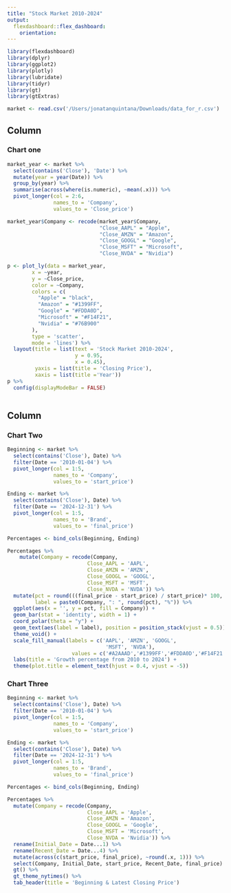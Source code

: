 ```yaml
---
title: "Stock Market 2010-2024"
output: 
  flexdashboard::flex_dashboard:
    orientation: 
---
```


```r
library(flexdashboard)
library(dplyr)
library(ggplot2)
library(plotly)
library(lubridate)
library(tidyr)
library(gt)
library(gtExtras)
```

```r
market <- read.csv('/Users/jonatanquintana/Downloads/data_for_r.csv')
```

Column {data-width=550}
--------------------------------------------------

### Chart one
```r
market_year <- market %>% 
  select(contains('Close'), 'Date') %>% 
  mutate(year = year(Date)) %>% 
  group_by(year) %>% 
  summarise(across(where(is.numeric), ~mean(.x))) %>% 
  pivot_longer(col = 2:6,
               names_to = 'Company',
               values_to = 'Close_price') 

market_year$Company <- recode(market_year$Company,
                              "Close_AAPL" = "Apple",
                              "Close_AMZN" = "Amazon",
                              "Close_GOOGL" = "Google",
                              "Close_MSFT" = "Microsoft",
                              "Close_NVDA" = "Nvidia")

p <- plot_ly(data = market_year,
        x = ~year,
        y = ~Close_price,
        color = ~Company,
        colors = c(
          "Apple" = "black",
          "Amazon" = "#1399FF",
          "Google" = "#FDDA0D",
          "Microsoft" = "#F14F21",
          "Nvidia" = "#76B900"
        ),
        type = 'scatter',
        mode = 'lines') %>% 
  layout(title = list(text = 'Stock Market 2010-2024',
                      y = 0.95,
                      x = 0.45),
         yaxis = list(title = 'Closing Price'),
         xaxis = list(title ='Year'))
p %>% 
  config(displayModeBar = FALSE)
                     
```

Column {data-width=450}
--------------------------------------------------

### Chart Two
```r
Beginning <- market %>% 
  select(contains('Close'), Date) %>% 
  filter(Date == '2010-01-04') %>% 
  pivot_longer(col = 1:5,
               names_to = 'Company',
               values_to = 'start_price')

Ending <- market %>% 
  select(contains('Close'), Date) %>% 
  filter(Date == '2024-12-31') %>% 
  pivot_longer(col = 1:5,
               names_to = 'Brand',
               values_to = 'final_price')

Percentages <- bind_cols(Beginning, Ending)

Percentages %>% 
    mutate(Company = recode(Company,
                          Close_AAPL = 'AAPL',
                          Close_AMZN = 'AMZN',
                          Close_GOOGL = 'GOOGL',
                          Close_MSFT = 'MSFT',
                          Close_NVDA = 'NVDA')) %>% 
  mutate(pct = round(((final_price - start_price) / start_price)* 100, 1),
         label = paste0(Company, ": ", round(pct), "%")) %>% 
  ggplot(aes(x = '', y = pct, fill = Company)) + 
  geom_bar(stat = 'identity', width = 1) + 
  coord_polar(theta = "y") + 
  geom_text(aes(label = label), position = position_stack(vjust = 0.5)) + 
  theme_void() + 
  scale_fill_manual(labels = c('AAPL', 'AMZN', 'GOOGL',
                                'MSFT', 'NVDA'),
                     values = c('#A2AAAD','#1399FF','#FDDA0D','#F14F21','#76B900')) + 
  labs(title = 'Growth percentage from 2010 to 2024') +
  theme(plot.title = element_text(hjust = 0.4, vjust = -5))
```

### Chart Three

```r
Beginning <- market %>% 
  select(contains('Close'), Date) %>% 
  filter(Date == '2010-01-04') %>% 
  pivot_longer(col = 1:5,
               names_to = 'Company',
               values_to = 'start_price')

Ending <- market %>% 
  select(contains('Close'), Date) %>% 
  filter(Date == '2024-12-31') %>% 
  pivot_longer(col = 1:5,
               names_to = 'Brand',
               values_to = 'final_price')

Percentages <- bind_cols(Beginning, Ending)

Percentages %>% 
  mutate(Company = recode(Company,
                          Close_AAPL = 'Apple',
                          Close_AMZN = 'Amazon',
                          Close_GOOGL = 'Google',
                          Close_MSFT = 'Microsoft',
                          Close_NVDA = 'Nvidia')) %>% 
  rename(Initial_Date = Date...1) %>% 
  rename(Recent_Date = Date...4) %>% 
  mutate(across(c(start_price, final_price), ~round(.x, 1))) %>% 
  select(Company, Initial_Date, start_price, Recent_Date, final_price) %>% 
  gt() %>% 
  gt_theme_nytimes() %>% 
  tab_header(title = 'Beginning & Latest Closing Price') 
```

